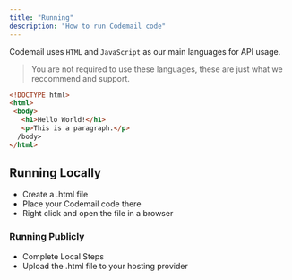 ```yaml
---
title: "Running"
description: "How to run Codemail code"
---
```


Codemail uses `HTML` and `JavaScript` as our main languages for API usage.

> You are not required to use these languages, these are just what we reccommend and support.

```html
<!DOCTYPE html>
<html>
 <body>
   <h1>Hello World!</h1>
   <p>This is a paragraph.</p>
  /body>
</html>
```

## Running Locally

- Create a .html file
- Place your Codemail code there
- Right click and open the file in a browser

### Running Publicly

- Complete Local Steps
- Upload the .html file to your hosting provider
